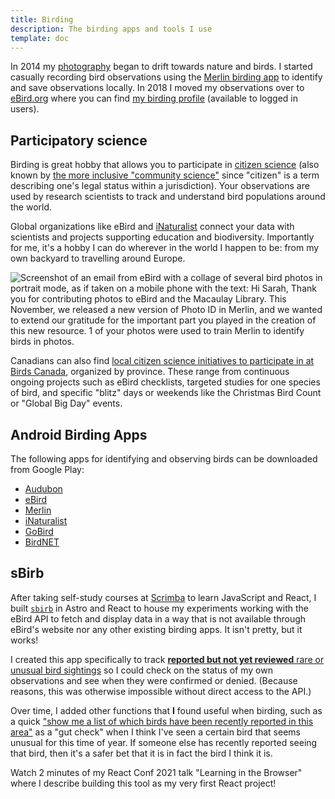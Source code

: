 ```yaml
---
title: Birding
description: The birding apps and tools I use
template: doc
---
```



In 2014 my [photography](/photography/) began to drift towards nature and birds. I started casually recording bird observations using the [Merlin birding app](https://merlin.allaboutbirds.org/) to identify and save observations locally. In 2018 I moved my observations over to [eBird.org](https://ebird.org) where you can find [my birding profile](https://ebird.org/profile/OTE3ODE4/world) (available to logged in users).

## Participatory science

Birding is great hobby that allows you to participate in [citizen science](https://en.wikipedia.org/wiki/Citizen_science) (also known by [the more inclusive "community science"](https://www.ecospark.ca/blog/q3yvjx673xfa12esi43295aosviyl2) since "citizen" is a term describing one's legal status within a jurisdiction). Your observations are used by research scientists to track and understand bird populations around the world.

Global organizations like eBird and [iNaturalist](https://www.inaturalist.org/) connect your data with scientists and projects supporting education and biodiversity. Importantly for me, it's a hobby I can do wherever in the world I happen to be: from my own backyard to travelling around Europe.

![Screenshot of an email from eBird with a collage of several bird photos in portrait mode, as if taken on a mobile phone with the text: Hi Sarah, Thank you for contributing photos to eBird and the Macaulay Library. This November, we released a new version of Photo ID in Merlin, and we wanted to extend our gratitude for the important part you played in the creation of this new resource. **1 of your photos were used to train Merlin to identify birds in photos.**](../../assets/your-photo-was-used.png)

Canadians can also find [local citizen science initiatives to participate in at Birds Canada](https://www.birdscanada.org/you-can-help/citizen-science), organized by province. These range from continuous ongoing projects such as eBird checklists, targeted studies for one species of bird, and specific "blitz" days or weekends like the Christmas Bird Count or "Global Big Day" events.

## Android Birding Apps

The following apps for identifying and observing birds can be downloaded from Google Play:

  <ul>
    <li><a href="https://play.google.com/store/apps/details?id=com.audubon.mobile.android">Audubon</a></li>
    <li><a href="https://play.google.com/store/apps/details?id=edu.cornell.birds.ebird">eBird</a></li>
    <li><a href="https://play.google.com/store/apps/details?id=com.labs.merlinbirdid.app">Merlin</a></li>
    <li><a href="https://play.google.com/store/apps/details?id=org.inaturalist.android">iNaturalist</a></li>
    <li><a href="https://play.google.com/store/apps/details?id=com.thenerdbirder.GoBird">GoBird</a></li>
    <li><a href="https://play.google.com/store/apps/details?id=de.tu_chemnitz.mi.kahst.birdnet">BirdNET</a></li>
  </ul>

## sBirb

After taking self-study courses at [Scrimba](https://scrimba.com/home) to learn JavaScript and React, I built [`sbirb`](https://sbirb.netlify.app/) in Astro and React to house my experiments working with the eBird API to fetch and display data in a way that is not available through eBird's website nor any other existing birding apps. It isn't pretty, but it works!

I created this app specifically to track [**reported but not yet reviewed** rare or unusual bird sightings](https://sbirb.netlify.app/#unusual) so I could check on the status of my own observations and see when they were confirmed or denied. (Because reasons, this was otherwise impossible without direct access to the API.)

Over time, I added other functions that **I** found useful when birding, such as a quick ["show me a list of which birds have been recently reported in this area"](https://sbirb.netlify.app/#recent) as a "gut check" when I think I've seen a certain bird that seems unusual for this time of year. If someone else has recently reported seeing that bird, then it's a safer bet that it is in fact the bird I think it is.

<p>Watch 2 minutes of my React Conf 2021 talk "Learning in the Browser" where I describe building this tool as my very first React project!</p>
    <YouTube 
        id="5X-WEQflCL0" 
        params="start=186&end=343"
        title='Excerpt: How did I decide what to build? Solve a real problem you have!'
        poster="https://lh3.googleusercontent.com/pw/AP1GczPqtri7_KSX0T1OMq6KrramYwQzdpIlfHdnvlNQmjcavNVF3FyzgI5S3lJxOP-6QNqo2IgbZ_lN6AYcgDLfTuUdU5M9YvyT10TGX64scBDmiRQB_wrv1EA5blbveINYjnFd2hdIrVtE6Ok7LQCbZ-PPlw=w1191-h655-s-no-gm?authuser=0"
        />

